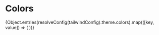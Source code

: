 
<Meta title="Docs/Colors" />

# Colors

<ColorPalette>
  {Object.entries(resolveConfig(tailwindConfig).theme.colors).map(([key, value]) => (
    <ColorItem
      key={key}
      title={key}
      colors={typeof value === 'string' ? [value] : value}
    />
  ))}
</ColorPalette>
